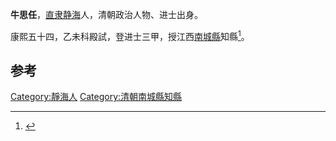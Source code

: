 '''牛思任'''，[[直隶|直隶]][[静海|静海]]人，清朝政治人物、进士出身。

康熙五十四，乙未科殿試，登进士三甲，授江西[[南城縣|南城縣]]知縣<ref>{{cite book|author1=天津市地方志编修委员会办公室|title=天津区县旧志点校 武清县志·静海县志|date=2008年6月|publisher=天津：天津社会科学院出版社|isbn=978-7-80688-393-8|pages=386|accessdate=2016-03-24}}</ref>。

==参考==
{{reflist}}
{{清朝人物小作品}}
{{康熙五十四年乙未科殿試金榜}}
[[Category:靜海人|Category:靜海人]]
[[Category:清朝南城縣知縣|Category:清朝南城縣知縣]]